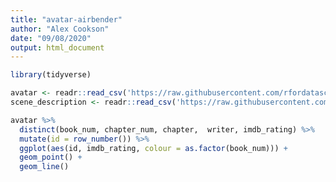 ```yaml
---
title: "avatar-airbender"
author: "Alex Cookson"
date: "09/08/2020"
output: html_document
---
```


```r
library(tidyverse)

avatar <- readr::read_csv('https://raw.githubusercontent.com/rfordatascience/tidytuesday/master/data/2020/2020-08-11/avatar.csv')
scene_description <- readr::read_csv('https://raw.githubusercontent.com/rfordatascience/tidytuesday/master/data/2020/2020-08-11/scene_description.csv')
```

```r
avatar %>%
  distinct(book_num, chapter_num, chapter,  writer, imdb_rating) %>%
  mutate(id = row_number()) %>%
  ggplot(aes(id, imdb_rating, colour = as.factor(book_num))) +
  geom_point() +
  geom_line()
```

